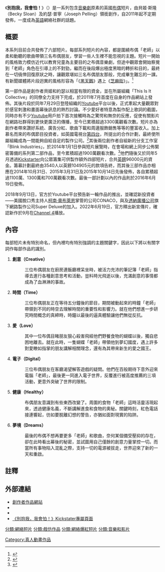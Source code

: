 {{orphan|time=2015-07-06T03:46:03+00:00}}
{{Infobox television
| show_name      = 別抱我，我會怕！<br/>Don't Hug Me I'm Scared
| image          = DHMISposter.png
| caption        =
| creator        = 貝姬·斯隆<br />約瑟·普寧
| genre          = [[獵奇|獵奇]]<br />[[黑色幽默|黑色幽默]]<br />[[諷刺|諷刺]]<br />[[音樂劇|音樂劇]]
| company        = This Is It Collective→<br/>Blink Industries
| first_aired   = 2011年7月29日
| last_aired    = 2016年6月20日
| country       = [[英國|英國]]
| language      = [[英語|英語]]
| num_episodes  = 6
| website = http://beckyandjoes.com/dont-hug-me-im-scared/
}}

《'''別抱我，我會怕！'''》（{{lang-en|Don't Hug Me I'm Scared}}）是一系列包含[[音樂劇|音樂劇]]原素的英國[[布偶|布偶]]短片，由貝姬·斯隆（Becky Sloan）及約瑟·普寧（Joseph Pelling）領銜創作，自2011年起不定期發佈，一度成為[[英語|英語]]網絡社群的話題。

== 概要 ==
本系列目前合共發佈了六部短片。每部系列短片的內容，都是圍繞布偶「老師」以柔和動聽的歌曲帶領三名布偶朋友，學習一些人生裡不能忽視的主題。短片一開始的風格致力模仿近代以教育兒童為主要目的之布偶音樂劇，但途中觀眾會開始察覺到「老師」角色在引導上的不對勁，繼而在後段爆出極度黑暗的轉折和目的，最終在一切僥倖回復原狀之時，讓觀眾堪如三名布偶朋友那般，完成畢生難忘的一課。有新聞媒體將片段迥異的風格形容為「《[[黑天鵝_(電影)|黑天鵝]]》遇上《[[芝麻街|芝麻街]]》」。<ref>{{cite web|url = http://motionographer.com/2011/08/12/black-swan-meets-sesame-street/|title = Black Swan meets Sesame Street|publisher = Motionographer|date = 2011年8月12日|accessdate = 2015年7月5日|archive-date = 2016年3月5日|archive-url = https://web.archive.org/web/20160305001441/http://motionographer.com/2011/08/12/black-swan-meets-sesame-street/|dead-url = no}}</ref>

第一部作品是創作者貝姬和約瑟以相當有限的資金，並在所屬組織「This Is It Collective」的同僚全力支持下完成，於2011年7月首度在自身的作品網站上發佈。其後片段於同年7月29日登陸組織的[[Youtube|Youtube]]平台以後，正式牽起大量觀眾對於感官刺激和畫面幕後訊息的熱烈討論。不少愛好者特意為製作配上歌詞的截圖，同時亦有不少[[Youtube|Youtube]]用戶拍下首次接觸時為之驚愕和無奈的反應，促使有關影片在網路社群得到更快更廣泛的傳播，至今已累積超過3300萬觀看次數。短片亦為創作者帶來讚好系統、廣告分紅、歌曲下載和周邊服飾銷售等等的豐富收入。加上慕名而來的布偶節目投資者，如英國電視台[[第四台_(英國)|第四台]]，所提出的合作計劃，最終使所屬組織成為一間能夠自給自足的製作公司。<ref>{{cite web|url = http://tvtropes.org/pmwiki/pmwiki.php/Creator/ThisIsIt|title = Creator: This Is It|publisher = TV Tropes|accessdate = 2015年7月5日|archive-date = 2015年6月22日|archive-url = https://web.archive.org/web/20150622200738/http://tvtropes.org/pmwiki/pmwiki.php/Creator/ThisIsIt|dead-url = no}}</ref>其後兩位創作者自組新的分支工作室「Blink Industries」，於2014年1月1日參與短片展覽時，在會場和網上同步公佈緊密籌備的系列第二部作品，至今累積超過1900萬觀看次數。<ref>{{cite web|url = http://www.dazeddigital.com/artsandculture/article/18301/1/beckyjoe-are-this-weeks-dazed-visionaries|title = Becky&Joe are this week's Dazed Visionaries|publisher = Dazed|date = 2014年1月6日|accessdate = 2015年7月5日|archive-date = 2015年6月26日|archive-url = https://web.archive.org/web/20150626152857/http://www.dazeddigital.com/artsandculture/article/18301/1/beckyjoe-are-this-weeks-dazed-visionaries|dead-url = yes}}</ref>他們隨後又於同年5月透過[[Kickstarter|Kickstarter]]向公眾籌集可供製作額外四部短片，合共[[英鎊|英鎊]]96000元的資金。籌募計劃最終由3540人以英鎊104905元的款項告終，而其後三部作品亦相應在2014年10月31日、2015年3月31日及2015年10月14日先後發佈，各自累積超過1100萬、1300萬和700萬觀看次數。最後一部計劃以內的作品則於2016年6月19日發佈。

2018年9月13日，官方於Youtube平台預告新一輪作品的推出，並確認新投資者——美國脫口秀主持人[[柯南·奧布萊恩|柯南·奧布萊恩]]掌管的公司CONACO，與及[[透納廣播公司|透納廣播公司]]旗下網路製作公司Super Deluxe的加入。2022年6月19日，官方釋出新宣傳片，確認新作於9月在[[Channel_4|Channel 4]]播放。

== 內容 ==
每部短片未有特別命名，但內裡均有特別強調的主題關鍵字，因此以下將以有關字詞作每部作品的識別。
# '''創意（Creative）'''
#: 三位布偶朋友在廚房連飯廳裡呆坐時，被活力充沛的筆記簿「老師」指導去進行各種創意思考和活動，豈料時光飛逝以後，充滿創意的事情都成為了血淋淋的事故。
# '''時間（Time）'''
#: 三位布偶朋友正在等待五分鐘後的節目，期間被動起來的時鐘「老師」帶領到不同的時空去理解時間的重要性和影響力。就在他們想進一步研究時間概念的真締時，時鐘以最後的逼真體驗讓他們無從反抗。
# '''愛（Love）'''
#: 其中一位布偶目睹朋友狠心殺害飛經他們野餐食物的蝴蝶以後，獨自悲困地離去。就在此時，一隻蝴蝶「老師」帶領他到夢幻國度，遇上許多對愛瞭如指掌的朋友講解相關理念，還有為其帶來新生的愛之國王。
# '''電子（Digital）'''
#: 三位布偶朋友在客廳渴望解答遊戲的疑問。他們在百般期待下意外迎來電腦「老師」，最後更一同進入電子世界，反覆進行被高度推薦的三項活動，更意外突破了世界的限制。
# '''健康（Healthy）'''
#: 布偶朋友意識到有些東西改變了。周圍的食物「老師」這時活靈活現起來，透過健康名義，不斷講解進食和食物的奧秘。關鍵時刻，紅色電話接連響起，彷如要脫離幻想的警告，亦猶如面對現實的陷阱。
# '''夢境（Dreams）'''
#: 最後的布偶不想再要更多「老師」和歌曲，奈何某個備受壓抑的存在，卻在此時看出幕後的秘密，並試圖用自己僅餘的創意力量掌控一切。而當所有事物陷入混亂之際，支持一切的電源被拔走，世界迎來了新的一天和重啟。

== 註釋 ==
{{Reflist}}

== 外部連結 ==
* [http://beckyandjoes.com/ 創作者作品網站]{{Wayback|url=http://beckyandjoes.com/ |date=20150627175801 }}
* {{youtube|user=thisisitcollective|別抱我，我會怕！（Don't Hug Me .I'm Scared）}}
* {{Facebook|DHMIS|別抱我，我會怕！（Don't Hug Me I'm Scared）}}
* [https://www.kickstarter.com/projects/1127979050/dont-hug-me-im-scared-the-series 《別抱我，我會怕！》Kickstater專屬頁面]{{Wayback|url=https://www.kickstarter.com/projects/1127979050/dont-hug-me-im-scared-the-series |date=20160105150403 }}

[[分類:網絡短片|分類:網絡短片]]
[[分類:戲仿作品|分類:戲仿作品]]
[[分類:網絡爆紅短片|分類:網絡爆紅短片]]
[[分類:音樂和影片|分類:音樂和影片]]
[[Category:真人動畫作品|Category:真人動畫作品]]